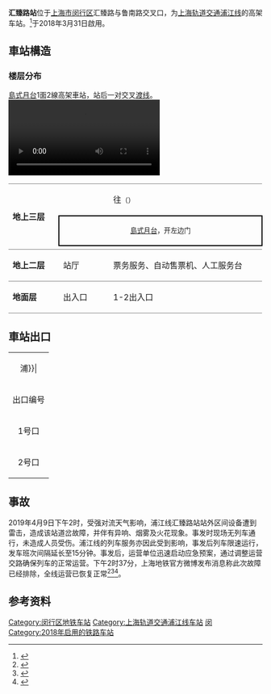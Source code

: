 {{noteTA 
|G1 =Railway}}
{{Infobox station
|name = 汇臻路
|eng_name = Huizhen Road
|symbol_right =
|linecolour = {{上海地铁颜色|浦|yes}}
|image = HuizhenSta.jpg
|caption = 汇臻路站站台
|other_name = 
|country = {{PRC}}
|borough = [[上海市|上海市]][[闵行区|闵行区]][[浦江镇|浦江镇]]
|address = [[汇臻路|汇臻路]]与[[鲁南路|鲁南路]]交叉口
|coordinates = {{coord|31.027495|N|121.520930|E|type:railwaystation}}
|elevation = 
|owned = [[上海申通地铁集团|上海申通地铁集团]]
|operator = [[上海地铁|上海地铁]]
|lines = {{上海地铁线路名|浦|SL}}
|distance = 
|platform = 1個[[島式月台|島式月台]]
|tracks = 2条
|bus_routes = 
|bus_stands = 
|connections = 
|structure = 地上车站
|hall = 地上站厅
|depth = 
|levels = 
|interchange = 
|exits = 2个
|architect = 
|architectural_style = 
|colour = 
|type = 
|status = 运营中
|code = 
|classification = 
|website = 
|built = 
|opened = {{Start date|2018|3|31|df=y}}
|closed = 
|former = 
|pass_year = 
|passengers = 
|pass_system = 
|pass_rank = 
|mpassengers = 
|trains = 
|station_hours = 
|hours = 
|first = 往{{上海地铁起讫站|浦|L}}：5:40
|last = 往{{上海地铁起讫站|浦|L}}：22:10
|adjacent = {{Adjacent stations|system=上海地铁|line=浦|left=东城一路}}
}}
'''汇臻路站'''位于[[上海市|上海市]][[闵行区|闵行区]]汇臻路与鲁南路交叉口，为[[上海轨道交通浦江线|上海轨道交通浦江线]]的高架车站。<ref name="浦江">{{cite news|url=http://sh.eastday.com/m/20170503/u1a12940276.html|title=上海轨交8号线三期改名为“轨道交通浦江线”|publisher=东方网|date=2017-05-03|accessdate=2017-05-04|archive-date=2017-08-26|archive-url=https://web.archive.org/web/20170826074453/http://sh.eastday.com/m/20170503/u1a12940276.html|dead-url=no}}</ref>于2018年3月31日啟用。

== 車站構造 ==
===楼层分布===
[[島式月台|島式月台]]1面2線高架車站，站后一对交叉[[渡线|渡线]]。
[[File:A_train_on_the_Pujiang_Line_is_returning_behind_Huizhen_Road_Station.webm|thumb]]
{|cellspacing=0 cellpadding=3
|style="border-top:solid 1px gray;border-bottom:solid 1px gray;" rowspan=3 width=100|'''地上三层'''
|style="border-top:solid 1px gray;" width=100|{{arrow|L}}
|style="border-top:solid 1px gray;" width=350|{{上海地铁线路名|浦}}往{{站|沈杜公路}}<small>（{{站|东城一路}}）</small>
|-
|style="border-top:solid 2px black;border-right:solid 2px black;border-left:solid 2px black;border-bottom:solid 2px black;" colspan=2|<center><small>[[島式月台|島式月台]]，开左边门</small></center>
|-
|style="border-bottom:solid 1px gray;"|
|style="border-bottom:solid 1px gray;"|{{split text|{{上海地铁线路名|浦}}落客站台|{{arrow|R}}}}
|-
|style="border-bottom:solid 1px gray;"|'''地上二层'''
|style="border-bottom:solid 1px gray;"|站厅
|style="border-bottom:solid 1px gray;"|票务服务、自动售票机、人工服务台
|-
|style="border-bottom:solid 1px gray;"|'''地面层'''
|style="border-bottom:solid 1px gray;"|出入口
|style="border-bottom:solid 1px gray;"|1-2出入口
|}

== 車站出口 ==
{| class="wikitable"
|colspan=4 align="center" bgcolor={{上海地铁颜色|浦}}|
|-
! 出口编号 !! 建议前往目的地 !! 照片
|-
| 1号口 || ||
|-
| 2号口 || ||
|}

==事故==
2019年4月9日下午2时，受强对流天气影响，浦江线汇臻路站站外区间设备遭到雷击，造成该站道岔故障，并伴有异响、烟雾及火花现象。事发时现场无列车通行，未造成人员受伤。浦江线的列车服务亦因此受到影响，事发后列车限速运行，发车班次间隔延长至15分钟。事发后，运营单位迅速启动应急预案，通过调整运营交路确保列车的正常运营。下午2时37分，上海地铁官方微博发布消息称此次故障已经排除，全线运营已恢复正常<ref>{{Cite web |url=http://www.shxwcb.com/253656.html |title=浦江线汇臻路站站外轨道遭雷击，造成道岔故障，无人员伤亡 |accessdate=2019-04-11 |author=钟晖 |date=2019-04-09 |publisher=周到上海（新闻晨报社） |archive-date=2020-11-03 |archive-url=https://web.archive.org/web/20201103150114/http://www.shxwcb.com/253656.html |dead-url=no }}</ref><ref>{{Cite web |url=https://www.thepaper.cn/newsDetail_forward_3276439 |title=烟雾、异响还有火花！上海轨交浦江线汇臻路站遭雷击无人受伤 |accessdate=2019-04-11 |author=陈逸欣 |date=2019-04-09 |publisher=澎湃新闻 |archive-date=2020-11-03 |archive-url=https://web.archive.org/web/20201103104236/https://www.thepaper.cn/newsDetail_forward_3276439 |dead-url=no }}</ref><ref>{{Cite web |url=https://mini.eastday.com/a/n190409225459101.html?qid=360sousuo&vqid=5LiK5rW35Zyw6ZOB56uZ6YGt6Zu35Ye7MjAxOTA0MDk |title=上海地铁站遭雷击 闪电火花闪耀无人员受伤_社会频道_东方新闻 |accessdate=2019-04-11 |date=2019-04-11 |work=mini.eastday.com |archive-date=2019-06-14 |archive-url=https://web.archive.org/web/20190614184407/https://mini.eastday.com/a/n190409225459101.html?qid=360sousuo&vqid=5LiK5rW35Zyw6ZOB56uZ6YGt6Zu35Ye7MjAxOTA0MDk |dead-url=no }}</ref>。

==参考资料==
{{reflist}}

{{commonscat|Huizhen Road Station}}
{{上海轨道交通浦江线车站}}

{{上海轨道交通}}

[[Category:闵行区地铁车站|Category:闵行区地铁车站]]
[[Category:上海轨道交通浦江线车站|Category:上海轨道交通浦江线车站]]
[[Category:以街道命名的上海軌道交通車站|闵]]
[[Category:2018年启用的铁路车站|Category:2018年启用的铁路车站]]
